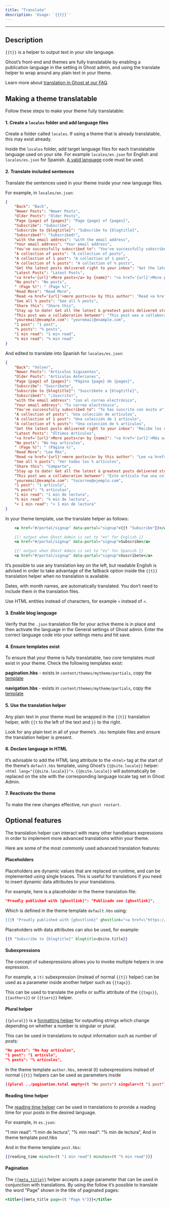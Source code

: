 ```yaml
---
title: "Translate"
description: 'Usage: `{{t}}`'
---
```


***

## Description

`{{t}}` is a helper to output text in your site language.

Ghost’s front-end and themes are fully translatable by enabling a publication language in the setting in Ghost admin, and using the translate helper to wrap around any plain text in your theme.

Learn more about [translation in Ghost at our FAQ](/faq/translation/).

## Making a theme translatable

Follow these steps to make your theme fully translatable:

#### 1. Create a `locales` folder and add language files

Create a folder called `locales`. If using a theme that is already translatable, this may exist already.

Inside the `locales` folder, add target language files for each translatable language used on your site. For example `locales/en.json` for English and `locales/es.json` for Spanish. [A valid language](https://www.w3schools.com/tags/ref_language_codes.asp) code must be used.

#### 2. Translate included sentences

Translate the sentences used in your theme inside your new language files.

For example, in `locales/en.json`:

```json
{
    "Back": "Back",
    "Newer Posts": "Newer Posts",
    "Older Posts": "Older Posts",
    "Page {page} of {pages}": "Page {page} of {pages}",
    "Subscribe": "Subscribe",
    "Subscribe to {blogtitle}": "Subscribe to {blogtitle}",
    "Subscribed!": "Subscribed!",
    "with the email address": "with the email address",
    "Your email address": "Your email address",
    "You've successfully subscribed to": "You've successfully subscribed to",
    "A collection of posts": "A collection of posts",
    "A collection of 1 post": "A collection of 1 post",
    "A collection of % posts": "A collection of % posts",
    "Get the latest posts delivered right to your inbox": "Get the latest posts delivered right to your inbox",
    "Latest Posts": "Latest Posts",
    "<a href='{url}'>More posts</a> by {name}": "<a href='{url}'>More posts</a> by {name}",
    "No posts": "No posts",
    " (Page %)": " (Page %)",
    "Read More": "Read More",
    "Read <a href='{url}'>more posts</a> by this author": "Read <a href='{url}'>more posts</a> by this author",
    "See all % posts": "See all % posts",
    "Share this": "Share this",
    "Stay up to date! Get all the latest & greatest posts delivered straight to your inbox": "Stay up to date! Get all the latest & greatest posts delivered straight to your inbox",
    "This post was a collaboration between": "This post was a collaboration between",
    "youremail@example.com": "youremail@example.com",
    "1 post": "1 post",
    "% posts": "% posts",
    "1 min read": "1 min read",
    "% min read": "% min read"
}
```

And edited to translate into Spanish for `locales/es.json`:

```json
{
    "Back": "Volver",
    "Newer Posts": "Artículos Siguientes",
    "Older Posts": "Artículos Anteriores",
    "Page {page} of {pages}": "Página {page} de {pages}",
    "Subscribe": "Suscríbete",
    "Subscribe to {blogtitle}": "Suscríbete a {blogtitle}",
    "Subscribed!": "¡Suscrito!",
    "with the email address": "con el correo electrónico",
    "Your email address": "Tu correo electrónico",
    "You've successfully subscribed to": "Te has suscrito con éxito a",
    "A collection of posts": "Una colección de artículos",
    "A collection of 1 post": "Una colección de 1 artículo",
    "A collection of % posts": "Una colección de % artículos",
    "Get the latest posts delivered right to your inbox": "Recibe los últimos artículos directamente en tu buzón",
    "Latest Posts": "Últimos Artículos",
    "<a href='{url}'>More posts</a> by {name}": "<a href='{url}'>Más artículos</a> de {name}",
    "No posts": "No hay artículos",
    " (Page %)": " (Página %)",
    "Read More": "Lee Más",
    "Read <a href='{url}'>more posts</a> by this author": "Lee <a href='{url}'>más artículos</a> de este autor",
    "See all % posts": "Ver todos los % artículos",
    "Share this": "Comparte",
    "Stay up to date! Get all the latest & greatest posts delivered straight to your inbox": "¡Mantente al día! Recibe todos los últimos y mejores artículos directamente en tu buzón",
    "This post was a collaboration between": "Este artículo fue una colaboración entre",
    "youremail@example.com": "tucorreo@ejemplo.com",
    "1 post": "1 artículo",
    "% posts": "% artículos",
    "1 min read": "1 min de lectura",
    "% min read": "% min de lectura",
    "< 1 min read": "< 1 min de lectura"
}
```

In your theme template, use the translate helper as follows:

```handlebars
    <a href="#/portal/signup" data-portal="signup">{{t "Subscribe"}}</a>

    {{! output when Ghost Admin is set to "en" for English }}
    <a href="#/portal/signup" data-portal="signup">Subscribe</a>

    {{! output when Ghost Admin is set to "es" for Spanish }}
    <a href="#/portal/signup" data-portal="signup">Suscríbete</a>
```

It’s possible to use any translation key on the left, but readable English is advised in order to take advantage of the fallback option inside the `{{t}}` translation helper when no translation is available.

Dates, with month names, are automatically translated. You don’t need to include them in the translation files.

Use HTML entities instead of characters, for example `<` instead of `<`.

#### 3. Enable blog language

Verify that the `.json` translation file for your active theme is in place and then activate the language in the General settings of Ghost admin. Enter the correct language code into your settings menu and hit save.

#### 4. Ensure templates exist

To ensure that your theme is fully translatable, two core templates must exist in your theme. Check the following templates exist:

**pagination.hbs** - exists in `content/themes/mytheme/partials`, copy the [template](https://github.com/TryGhost/Ghost/blob/3d989eba2371235d41468f7699a08e46fc2b1e87/ghost/core/core/frontend/helpers/tpl/pagination.hbs)

**navigation.hbs** - exists in `content/themes/mytheme/partials`, copy the [template](https://github.com/TryGhost/Ghost/blob/3d989eba2371235d41468f7699a08e46fc2b1e87/ghost/core/core/frontend/helpers/tpl/navigation.hbs)

#### 5. Use the translation helper

Any plain text in your theme must be wrapped in the `{{t}}` translation helper, with `{{t` to the left of the text and `}}` to the right.

Look for any plain text in all of your theme’s `.hbs` template files and ensure the translation helper is present.

#### 6. Declare language in HTML

It’s advisable to add the HTML lang attribute to the `<html>` tag at the start of the theme’s `default.hbs` template, using Ghost’s `{{@site.locale}}` helper: `<html lang="{{@site.locale}}">`. `{{@site.locale}}` will automatically be replaced on the site with the corresponding language locale tag set in Ghost Admin.

#### 7. Reactivate the theme

To make the new changes effective, run `ghost restart`.

## Optional features

The translation helper can interact with many other handlebars expressions in order to implement more advanced translations within your theme.

Here are some of the most commonly used advanced translation features:

#### Placeholders

Placeholders are dynamic values that are replaced on runtime, and can be implemented using single braces. This is useful for translations if you need to insert dynamic data attributes to your translations.

For example, here is a placeholder in the theme translation file:

```json
"Proudly published with {ghostlink}": "Publicado con {ghostlink}",
```

Which is defined in the theme template `default.hbs` using:

```handlebars
{{{t "Proudly published with {ghostlink}" ghostlink="<a href=\"https://ghost.org\">Ghost</a>"}}}
```

Placeholders with data attributes can also be used, for example:

```handlebars
{{t "Subscribe to {blogtitle}" blogtitle=@site.title}}
```

#### Subexpressions

The concept of subexpressions allows you to invoke multiple helpers in one expression.

For example, a `(t)` subexpression (instead of normal `{{t}}` helper) can be used as a parameter inside another helper such as `{{tags}}`.

This can be used to translate the prefix or suffix attribute of the `{{tags}}`, `{{authors}}` or `{{tiers}}` helper.

#### Plural helper

`{{plural}}` is a [formatting helper](/themes/helpers/plural/) for outputting strings which change depending on whether a number is singular or plural.

This can be used in translations to output information such as number of posts:

```json
"No posts": "No hay artículos",
"1 post": "1 artículo",
"% posts": "% artículos",
```

In the theme template `author.hbs`, several (t) subexpressions instead of normal `{{t}}` helpers can be used as parameters inside

```json
{{plural ../pagination.total empty=(t "No posts") singular=(t "1 post") plural=(t "% posts")}}
```

#### Reading time helper

The [reading time helper](/themes/helpers/reading_time/) can be used in translations to provide a reading time for your posts in the desired language.

For example, in `es.json`:

“1 min read”: “1 min de lectura”, “% min read”: “% min de lectura”, And in theme template post.hbs

And in the theme template `post.hbs`:

```handlebars
{{reading_time minute=(t "1 min read") minutes=(t "% min read")}}
```

#### Pagination

The [`{{meta_title}}`](/themes/helpers/meta_data/) helper accepts a page parameter that can be used in conjunction with translations. By using the follow it’s possible to translate the word “Page” shown in the title of paginated pages:

```handlebars
<title>{{meta_title page=(t "Page %")}}</title>
```